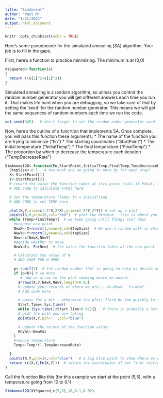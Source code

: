 ```yaml
---
title: "SimAnneal"
author: "Paul M"
date: "1/21/2021"
output: html_document
---
```


```r
knitr::opts_chunk$set(echo = TRUE)
```

Here's some pseudocode for the simulated annealing [SA] algorithm. Your job is to fill in the gaps.


First, here's a function to practice minimizing. The minimum is at (0,0)
```r
XYSquared<-function(x)
{
  return ((x[1]^2+x[2]^2))
}
```

Simulated annealing is a random algorithm, so unless you control the random 
number generator you will get different answers each time you run it. That 
makes life hard when you are debugging, so we take care of that by setting 
the 'seed' for the random number generator. This means we will get the same 
sequencxe of random numbers each time we run the code.

```r
set.seed(345)   # don't forget to set the random nuber generator seed
```

Now, here's the outline of a funcrtion that implements SA.
Once complete, you will pass this function these arguments:
* The name of the function you are trying to minimize ("Fn")
* The starting coordinates ("StartPoint")
* The initial temperature ("InitialTemp")
* The final temperature ("FinalTemp")
* The proportion by which to decrease the temperature each iteration ("TempDecreaseRate")

```r
SimAnneal2D<-function(Fn,StartPoint,InitialTemp,FinalTemp,TempDecreaseRate){
  StepSize<-0.5   # how much are we going to move by for each step?
  X<-StartPoint[1]
  Y<-StartPoint[2]
  # record the value the function takes at this point (call it FnVal, say)
  # ADD code to calculate FnVal here

  # Set the temperature (Temp) to = InitialTemp,
  # ADD CODE to set TEMP here

  plot(X,Y,xlim=c(-2*X,2*X),ylim=c(-2*Y,2*Y)) # set up a plot
  points(0,0,pch=19,col="red")  # plot the Minimum - this is where you are hoping to end up
  while (Temp>FinalTemp){  # we keep going until things cool down
    #propose new point
    NewX<-X+rnorm(1,mean=0,sd=StepSize)  # We use a random walk in which we add a normal rv with mean 0 to each coordinate
    NewY<-Y+rnorm(1,mean=0,sd=StepSize)
    New<-c(NewX,NewY)
    #decide whether to move
    NewVal<- Fn(New)  # the value the function takes at the new point

    # Calculate the value of H
    # ADD CODE FOR H HERE

    p<-runif(1)  # the random number that is going to help us decide whether to move
    if (p<h){ # we move
       # add an arrow to the plot showing where we moved:
      arrows(X,Y,NewX,NewY,length=0.05)
      # update your records of where we are:...X<-NewX   Y<-NewY
      # Add code here

      # pause for a bit - otherwise the plots flash by too quickly to see properly
      Start.Time<-Sys.time()
      while (Sys.time()<Start.Time+0.02){}   # there is probably a better way of doing this
      # plot the path you are taking
      points(X,Y,pch='.',col="blue")

      # update the record of the function value:
      FnVal<-NewVal
    }
    #reduce temperature
    Temp<-Temp*(1-TempDecreaseRate)

  }
  points(X,Y,pch=19,col="blue")   # a big blue point to show where we ended up
  return (c(X,Y,Fn(X,Y)))  # return the coordinates of our final resting place, and the function value
}
```

Call the function like this (for this example we start at the point (5,5), with a temperature going from 10 to 0.1)
```r
SimAnneal2D(XYSquared,c(5,5),10,0.1,0.02)
```
